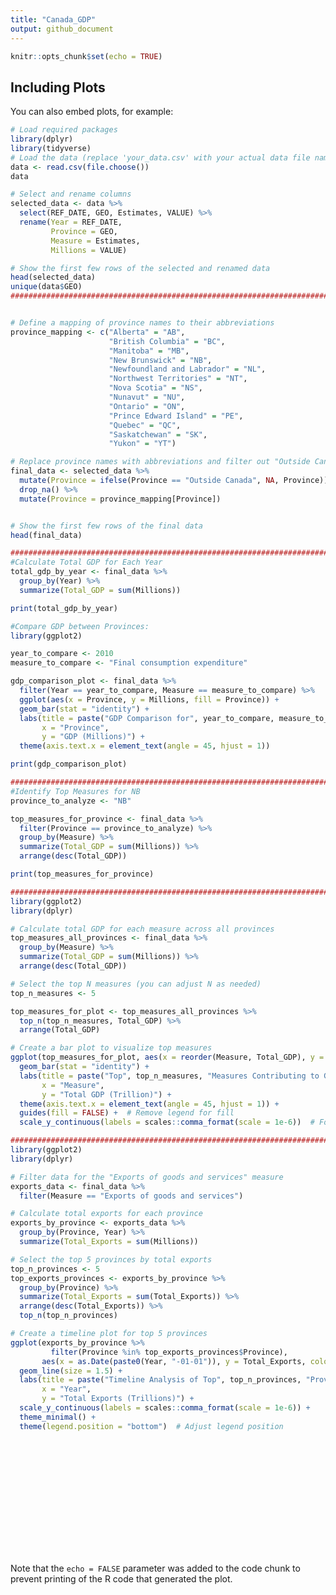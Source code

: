 ---
title: "Canada_GDP"
output: github_document
---

```{r setup, include=FALSE}
knitr::opts_chunk$set(echo = TRUE)
```

## Including Plots

You can also embed plots, for example:

```{r pressure, echo=FALSE}
# Load required packages
library(dplyr)
library(tidyverse)
# Load the data (replace 'your_data.csv' with your actual data file name)
data <- read.csv(file.choose())
data

# Select and rename columns
selected_data <- data %>%
  select(REF_DATE, GEO, Estimates, VALUE) %>%
  rename(Year = REF_DATE,
         Province = GEO,
         Measure = Estimates,
         Millions = VALUE)

# Show the first few rows of the selected and renamed data
head(selected_data)
unique(data$GEO)
###############################################################################


# Define a mapping of province names to their abbreviations
province_mapping <- c("Alberta" = "AB",
                      "British Columbia" = "BC",
                      "Manitoba" = "MB",
                      "New Brunswick" = "NB",
                      "Newfoundland and Labrador" = "NL",
                      "Northwest Territories" = "NT",
                      "Nova Scotia" = "NS",
                      "Nunavut" = "NU",
                      "Ontario" = "ON",
                      "Prince Edward Island" = "PE",
                      "Quebec" = "QC",
                      "Saskatchewan" = "SK",
                      "Yukon" = "YT")

# Replace province names with abbreviations and filter out "Outside Canada"
final_data <- selected_data %>%
  mutate(Province = ifelse(Province == "Outside Canada", NA, Province)) %>%
  drop_na() %>%
  mutate(Province = province_mapping[Province])


# Show the first few rows of the final data
head(final_data)

###############################################################################
#Calculate Total GDP for Each Year
total_gdp_by_year <- final_data %>%
  group_by(Year) %>%
  summarize(Total_GDP = sum(Millions))

print(total_gdp_by_year)

#Compare GDP between Provinces:
library(ggplot2)

year_to_compare <- 2010
measure_to_compare <- "Final consumption expenditure"

gdp_comparison_plot <- final_data %>%
  filter(Year == year_to_compare, Measure == measure_to_compare) %>%
  ggplot(aes(x = Province, y = Millions, fill = Province)) +
  geom_bar(stat = "identity") +
  labs(title = paste("GDP Comparison for", year_to_compare, measure_to_compare),
       x = "Province",
       y = "GDP (Millions)") +
  theme(axis.text.x = element_text(angle = 45, hjust = 1))

print(gdp_comparison_plot)

###############################################################################
#Identify Top Measures for NB
province_to_analyze <- "NB"

top_measures_for_province <- final_data %>%
  filter(Province == province_to_analyze) %>%
  group_by(Measure) %>%
  summarize(Total_GDP = sum(Millions)) %>%
  arrange(desc(Total_GDP))

print(top_measures_for_province)

###############################################################################
library(ggplot2)
library(dplyr)

# Calculate total GDP for each measure across all provinces
top_measures_all_provinces <- final_data %>%
  group_by(Measure) %>%
  summarize(Total_GDP = sum(Millions)) %>%
  arrange(desc(Total_GDP))

# Select the top N measures (you can adjust N as needed)
top_n_measures <- 5

top_measures_for_plot <- top_measures_all_provinces %>%
  top_n(top_n_measures, Total_GDP) %>%
  arrange(Total_GDP)

# Create a bar plot to visualize top measures
ggplot(top_measures_for_plot, aes(x = reorder(Measure, Total_GDP), y = Total_GDP, fill = Measure)) +
  geom_bar(stat = "identity") +
  labs(title = paste("Top", top_n_measures, "Measures Contributing to GDP"),
       x = "Measure",
       y = "Total GDP (Trillion)") +
  theme(axis.text.x = element_text(angle = 45, hjust = 1)) +
  guides(fill = FALSE) +  # Remove legend for fill
  scale_y_continuous(labels = scales::comma_format(scale = 1e-6))  # Format y-axis labels in millions

###############################################################################
library(ggplot2)
library(dplyr)

# Filter data for the "Exports of goods and services" measure
exports_data <- final_data %>%
  filter(Measure == "Exports of goods and services")

# Calculate total exports for each province
exports_by_province <- exports_data %>%
  group_by(Province, Year) %>%
  summarize(Total_Exports = sum(Millions))

# Select the top 5 provinces by total exports
top_n_provinces <- 5
top_exports_provinces <- exports_by_province %>%
  group_by(Province) %>%
  summarize(Total_Exports = sum(Total_Exports)) %>%
  arrange(desc(Total_Exports)) %>%
  top_n(top_n_provinces)

# Create a timeline plot for top 5 provinces
ggplot(exports_by_province %>%
         filter(Province %in% top_exports_provinces$Province), 
       aes(x = as.Date(paste0(Year, "-01-01")), y = Total_Exports, color = Province)) +
  geom_line(size = 1.5) +
  labs(title = paste("Timeline Analysis of Top", top_n_provinces, "Provinces with Exports"),
       x = "Year",
       y = "Total Exports (Trillions)") +
  scale_y_continuous(labels = scales::comma_format(scale = 1e-6)) +
  theme_minimal() +
  theme(legend.position = "bottom")  # Adjust legend position
















```

Note that the `echo = FALSE` parameter was added to the code chunk to prevent printing of the R code that generated the plot.
